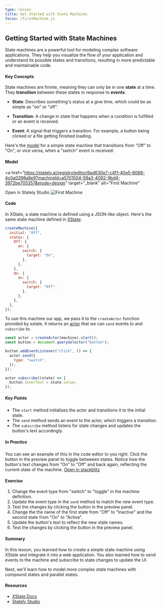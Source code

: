 ```yaml
---
type: lesson
title: Get Started with State Machines
focus: /firstMachine.js
---
```


## Getting Started with State Machines

State machines are a powerful tool for modeling complex software applications. They help you visualize the flow of your application and understand its possible states and transitions, resulting in more predictable and maintainable code.

#### Key Concepts

State machines are fininte, meaning they can only be in one **state** at a time. They **transition** between these states in response to **events**.

- **State**: Describes something's status at a give time, which could be as simple as "on" or "off".

- **Transition**: A change in state that happens when a condition is fulfilled or an event is received.

- **Event**: A signal that triggers a transition. For example, a button being clicked or a file getting finished loading.

Here's the <a href="https://stately.ai/registry/editor/6ad630e7-c4f1-40e5-8068-4c0a0398a8e9?machineId=a5701504-59a3-4092-9bd4-3972be705357&mode=design" alt="First Machine" target="_blank">model</a> for a simple state machine that transitions from "Off" to "On", or vice versa, when a "switch" event is received:

#### Model

<a
  href="https://stately.ai/registry/editor/6ad630e7-c4f1-40e5-8068-4c0a0398a8e9?machineId=a5701504-59a3-4092-9bd4-3972be705357&mode=design"
  target="_blank"
  alt="First Machine"
>
  Open in Stately Studio
</a>
<img src="/first-machine.png" alt="First Machine" />

#### Code

In XState, a state machine is defined using a JSON-like object. Here's the same
state machine defined in <a href="https://stately.ai/docs/xstate" alt="XState" target="_blank">XState</a>:

```js
createMachine({
  initial: "Off",
  states: {
    Off: {
      on: {
        switch: {
          target: "On",
        },
      },
    },
    On: {
      on: {
        switch: {
          target: "Off",
        },
      },
    },
  },
});
```

To use this machine our app, we pass it to the `createActor` function provided by xstate. It returns an [actor](https://stately.ai/docs/actors) that we can `send` events to and `subscribe` to.

```js
const actor = createActor(machine).start();
const button = document.querySelector("button");

button.addEventListener("click", () => {
  actor.send({
    type: "switch",
  });
});

actor.subscribe((state) => {
  button.innerText = state.value;
});
```

##### Key Points

- The `start` method initializes the actor and transitions it to the initial state.
- The `send` method sends an event to the actor, which triggers a transition.
- The `subscribe` method listens for state changes and updates the button's text accordingly.

##### In Practice

You can see an example of this in the code editor to you right. Click the button in the preview panel to toggle betweeen states. Notice how the button's text changes from "On" to "Off" and back again, reflecting the current state of the machine. [Open in stackblitz](https://stackblitz.com/edit/vitejs-vite-twkr61?file=firstMachine.js)

#### Exercise

1. Change the event type from "switch" to "toggle" in the machine definition.
2. Update the event type in the `send` method to match the new event type.
3. Test the changes by clicking the button in the preview panel.
4. Change the the name of the first state from "Off" to "Inactive" and the second state from "On" to "Active".
5. Update the button's text to reflect the new state names.
6. Test the changes by clicking the button in the preview panel.

#### Summary

In this lesson, you learned how to create a simple state machine using XState and integrate it into a web application. You also learned how to send events to the machine and subscribe to state changes to update the UI.

Next, we'll learn how to model more complex state machines with compound states and parallel states.

#### Resources

- [XState Docs](https://stately.ai/docs/xstate)
- [Stately Studio](https://stately.ai/registry/editor/6ad630e7-c4f1-40e5-8068-4c0a0398a8e9?machineId=a5701504-59a3-4092-9bd4-3972be705357&mode=design)

